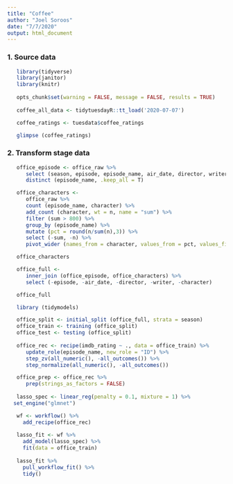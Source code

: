 ```yaml
---
title: "Coffee"
author: "Joel Soroos"
date: "7/7/2020"
output: html_document
---
```


### 1. Source data
```r

   library(tidyverse)
   library(janitor)
   library(knitr)
   
   opts_chunk$set(warning = FALSE, message = FALSE, results = TRUE)
   
   coffee_all_data <- tidytuesdayR::tt_load('2020-07-07')

   coffee_ratings <- tuesdata$coffee_ratings

   glimpse (coffee_ratings)
```


### 2.  Transform stage data
```r

   office_episode <- office_raw %>%
      select (season, episode, episode_name, air_date, director, writer, character, imdb_rating) %>%
      distinct (episode_name, .keep_all = T)
```

```r
   office_characters <-
      office_raw %>%
      count (episode_name, character) %>%
      add_count (character, wt = n, name = "sum") %>%
      filter (sum > 800) %>%
      group_by (episode_name) %>%
      mutate (pct = round(n/sum(n),3)) %>%
      select (-sum, -n) %>%
      pivot_wider (names_from = character, values_from = pct, values_fill = list(pct=0)) 

   office_characters
```
```r
   
   office_full <- 
      inner_join (office_episode, office_characters) %>%
      select (-episode, -air_date, -director, -writer, -character)

   office_full
```

```r
   library (tidymodels)

   office_split <- initial_split (office_full, strata = season)
   office_train <- training (office_split)
   office_test <- testing (office_split)
   
   office_rec <- recipe(imdb_rating ~ ., data = office_train) %>%
      update_role(episode_name, new_role = "ID") %>%
      step_zv(all_numeric(), -all_outcomes()) %>%
      step_normalize(all_numeric(), -all_outcomes())

   office_prep <- office_rec %>%
      prep(strings_as_factors = FALSE)
   
   lasso_spec <- linear_reg(penalty = 0.1, mixture = 1) %>%
  set_engine("glmnet")

   wf <- workflow() %>%
     add_recipe(office_rec)
   
   lasso_fit <- wf %>%
     add_model(lasso_spec) %>%
     fit(data = office_train)
   
   lasso_fit %>%
     pull_workflow_fit() %>%
     tidy()
```


